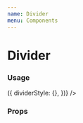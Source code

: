 ```yaml
---
name: Divider
menu: Components
---
```



# Divider

### Usage

<Playground>
  <Box paddingVertical={40}>
    <Divider
      size={3}
      color="#67c6bb"
      position="horizontal"
      getStyles={(props, theme) => ({
        dividerStyle: {},
      })}
    />
  </Box>
</Playground>

### Props

<PropsTable of={Divider} />
